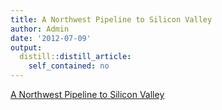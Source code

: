 ```yaml
---
title: A Northwest Pipeline to Silicon Valley
author: Admin
date: '2012-07-09'
output:
  distill::distill_article:
    self_contained: no
---
```


[A Northwest Pipeline to Silicon Valley](http://www.nytimes.com/2012/07/08/technology/u-of-washington-a-northwest-pipeline-to-silicon-valley.html?smid=tu-share)
